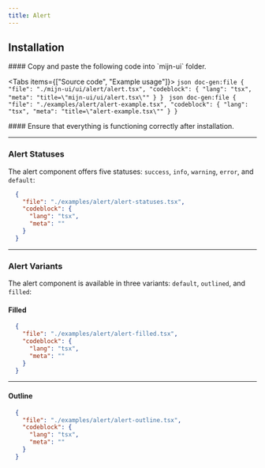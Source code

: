 ```yaml
---
title: Alert
---
```



<ComponentPreview>
<AlertExample />
</ComponentPreview>

## Installation

<Steps>
  <Step>
  #### Copy and paste the following code into `mijn-ui` folder.

  <Tabs items={["Source code", "Example usage"]}>
    <Tab value="Source code">
        ```json doc-gen:file
          {
            "file": "./mijn-ui/ui/alert/alert.tsx",
            "codeblock": {
              "lang": "tsx",
              "meta": "title=\"mijn-ui/ui/alert.tsx\""
            }
          }
        ```
    </Tab>
    <Tab value="Example usage">
        ```json doc-gen:file
          {
            "file": "./examples/alert/alert-example.tsx",
            "codeblock": {
              "lang": "tsx",
              "meta": "title=\"alert-example.tsx\""
            }
          }
        ```
    </Tab>
  </Tabs>  
  </Step>
  
  <Step>
  #### Ensure that everything is functioning correctly after installation.
  </Step>
</Steps>

---

### Alert Statuses

The alert component offers five statuses: `success`, `info`, `warning`, `error`, and `default`:

<ComponentPreview className="md:p-10">
  <AlertStatuses />
</ComponentPreview>

```json doc-gen:file
  {
    "file": "./examples/alert/alert-statuses.tsx",
    "codeblock": {
      "lang": "tsx",
      "meta": ""
    }
  }
```

---

### Alert Variants

The alert component is available in three variants: `default`, `outlined`, and `filled`:

#### Filled


<ComponentPreview className="md:p-10">
  <AlertFilled />
</ComponentPreview>

```json doc-gen:file
  {
    "file": "./examples/alert/alert-filled.tsx",
    "codeblock": {
      "lang": "tsx",
      "meta": ""
    }
  }
```

---

#### Outline

<ComponentPreview className="md:p-10">
  <AlertOutline />
</ComponentPreview>

```json doc-gen:file
  {
    "file": "./examples/alert/alert-outline.tsx",
    "codeblock": {
      "lang": "tsx",
      "meta": ""
    }
  }
```